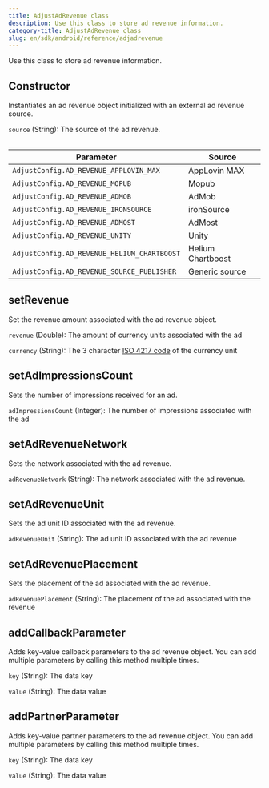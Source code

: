 ```yaml
---
title: AdjustAdRevenue class
description: Use this class to store ad revenue information.
category-title: AdjustAdRevenue class
slug: en/sdk/android/reference/adjadrevenue
---
```


Use this class to store ad revenue information.

<Function>

## Constructor

Instantiates an ad revenue object initialized with an external ad revenue source.

<slot slot="signature">


<ConstructorSig />

</slot>

<slot slot="snippet">


<Constructor />

</slot>

<slot slot="parameters">

`source` (String): The source of the ad revenue.

<Table>

| Parameter                                     | Source            |
| --------------------------------------------- | ----------------- |
| `AdjustConfig.AD_REVENUE_APPLOVIN_MAX`        | AppLovin MAX      |
| `AdjustConfig.AD_REVENUE_MOPUB`               | Mopub             |
| `AdjustConfig.AD_REVENUE_ADMOB`               | AdMob             |
| `AdjustConfig.AD_REVENUE_IRONSOURCE`          | ironSource        |
| `AdjustConfig.AD_REVENUE_ADMOST`              | AdMost            |
| `AdjustConfig.AD_REVENUE_UNITY`               | Unity             |
| `AdjustConfig.AD_REVENUE_HELIUM_CHARTBOOST`   | Helium Chartboost |
| `AdjustConfig.AD_REVENUE_SOURCE_PUBLISHER`    | Generic source    |

</Table>

</slot>

</Function>

<Function>

## setRevenue

Set the revenue amount associated with the ad revenue object.

<slot slot="signature">


<SetRevenueSig />

</slot>

<slot slot="snippet">


<SetRevenue />

</slot>

<slot slot="parameters">

`revenue` (Double): The amount of currency units associated with the ad

`currency` (String): The 3 character [ISO 4217 code](https://www.iban.com/currency-codes) of the currency unit

</slot>

</Function>

<Function>

## setAdImpressionsCount

Sets the number of impressions received for an ad.

<slot slot="signature">


<SetAdImpressionsCountSig />

</slot>

<slot slot="snippet">


<SetAdImpressionsCount />

</slot>

<slot slot="parameters">

`adImpressionsCount` (Integer): The number of impressions associated with the ad

</slot>

</Function>

<Function>

## setAdRevenueNetwork

Sets the network associated with the ad revenue.

<slot slot="signature">


<SetAdRevenueNetworkSig />

</slot>

<slot slot="snippet">


<SetAdRevenueNetwork />

</slot>

<slot slot="parameters">

`adRevenueNetwork` (String): The network associated with the ad revenue.

</slot>

</Function>

<Function>

## setAdRevenueUnit

Sets the ad unit ID associated with the ad revenue.

<slot slot="signature">


<SetAdRevenueUnitSig />

</slot>

<slot slot="snippet">


<SetAdRevenueUnit />

</slot>

<slot slot="parameters">

`adRevenueUnit` (String): The ad unit ID associated with the ad revenue

</slot>

</Function>

<Function>

## setAdRevenuePlacement

Sets the placement of the ad associated with the ad revenue.

<slot slot="signature">


<SetAdRevenuePlacementSig />

</slot>

<slot slot="snippet">


<SetAdRevenuePlacement />

</slot>

<slot slot="parameters">

`adRevenuePlacement` (String): The placement of the ad associated with the revenue

</slot>

</Function>

<Function>

## addCallbackParameter

Adds key-value callback parameters to the ad revenue object. You can add multiple parameters by calling this method multiple times.

<slot slot="signature">


<AddCallbackParameterSig />

</slot>

<slot slot="snippet">


<AddCallbackParameter />

</slot>

<slot slot="parameters">

`key` (String): The data key

`value` (String): The data value

</slot>

</Function>

<Function>

## addPartnerParameter

Adds key-value partner parameters to the ad revenue object. You can add multiple parameters by calling this method multiple times.

<slot slot="signature">


<AddPartnerParameterSig />

</slot>

<slot slot="snippet">


<AddPartnerParameter />

</slot>

<slot slot="parameters">

`key` (String): The data key

`value` (String): The data value

</slot>

</Function>
